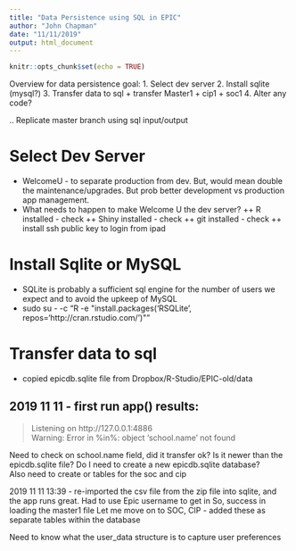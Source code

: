 ```yaml
---
title: "Data Persistence using SQL in EPIC"
author: "John Chapman"
date: "11/11/2019"
output: html_document
---
```


```r
knitr::opts_chunk$set(echo = TRUE)
```

Overview for data persistence goal:
1. Select dev server
2. Install sqlite (mysql?)
3. Transfer data to sql
  + transfer Master1 
  + cip1
  + soc1
4. Alter any code?

.. Replicate master branch using sql input/output


# Select Dev Server

* WelcomeU - to separate production from dev.  But, would mean double the maintenance/upgrades. But prob better development vs production app management.
+ What needs to happen to make Welcome U the dev server?
++ R installed - check
++ Shiny installed - check
++ git installed - check
++ install ssh public key to login from ipad

# Install Sqlite or MySQL
* SQLite is probably a sufficient sql engine for the number of users we expect and to avoid the upkeep of MySQL
+ sudo su - -c "R -e \"install.packages('RSQLite', repos='http://cran.rstudio.com/')\""

# Transfer data to sql
* copied epicdb.sqlite file from Dropbox/R-Studio/EPIC-old/data

## 2019 11 11 - first run app() results:
> Listening on http://127.0.0.1:4886  
> Warning: Error in %in%: object 'school.name' not found

Need to check on school.name field, did it transfer ok?  Is it newer than the epicdb.sqlite file? Do I need to create a new epicdb.sqlite database?  
Also need to create or tables for the soc and cip

2019 11 11 13:39 - re-imported the csv file from the zip file into sqlite, and the app runs great.
Had to use Epic username to get in
So, success in loading the master1 file
Let me move on to SOC, CIP - added these as separate tables within the database

Need to know what the user_data structure is to capture user preferences

